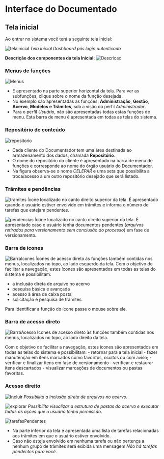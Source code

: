 # Interface do Documentado

## Tela inicial
Ao entrar no sistema você terá a seguinte tela inicial:

![telaInicial](/tela/telaInicial/tela-inicial.png)
*Tela inicial Dashboard pós login autenticado*

**Descrição dos componentes da tela Inicial:**
![Descricao](/tela/telaInicial/tela-inicial-descricao.jpg)

### Menus de funções
![Menus](/tela/telaInicial/menus.png)
 - É apresentado na parte superior horizontal da tela. Para ver as subfunções, clique sobre o nome da função desejada.
 - No exemplo são apresentadas as funções: **Administração**, **Gestão**, **Acervo**, **Modelos e Trâmites**, sob a visão do perfil *Administrador*. 
 - Para o perfil *Usuário*, não são apresentadas todas estas funções de menu. Esta barra de menu é apresentada em todas as telas do sistema.

### Repositório de conteúdo
![repositorio](/tela/telaInicial/botao-repositorio.png)
 - Cada cliente do Documentador tem uma área destinada ao armazenamento dos dados, chamada **Repositório**.
 - O nome do repositório do cliente é apresentado na barra de menu de funções e corresponde ao nome do órgão usuário do Documentador.
 - Na figura observa-se o nome *CELEPAR* e uma seta que possibilita a troca/acesso a um outro repositório desejado que será listado.

### Trâmites e pendências
![tramites](/tela/telaInicial/tramites.png) Ícone localizado no canto direito superior da tela. É apresentado quando o usuário estiver envolvido em trâmites e informa o número de tarefas que estejam pendentes.

![pendencias](/tela/telaInicial/pendencias.png) Ícone localizado no canto direito superior da tela. É apresentado caso o usuário tenha documentos pendentes (*arquivos retirados para versionamento sem conclusão do processo*) em fase de versionamento.

### Barra de ícones
![BarraIcones](/tela/telaInicial/barra-icones.png)
  Ícones de acesso direto às funções também contidas nos menus, localizados no topo, ao lado esquerdo da tela. Com o objetivo de facilitar a navegação, estes ícones são apresentados em todas as telas do sistema e possibilitam: 
   - a inclusão direta de arquivo no acervo
   - pesquisa básica e avançada
   - acesso à área de caixa postal
   - solicitação e pesquisa de trâmites.
  
  Para identificar a função do ícone passe o mouse sobre ele.

### Barra de acesso direto
![BarraAcesso](/tela/telaInicial/barra-acesso-direto.png) Ícones de acesso direto às funções também contidas nos menus, localizados no topo, ao lado direito da tela.
  
  Com o objetivo de facilitar a navegação, estes ícones são apresentados em todas as telas do sistema e possibilitam:
    - retornar para a tela inicial
    - fazer manutenção em itens marcados como favoritos, ocultos ou com aviso;
    - verificar e finalizar itens em fase de versionamento
    - verificar e restaurar itens descartados
    - visualizar marcações de documentos ou pastas favoritas.

### Acesso direito
  ![Incluir](/tela/telaInicial/incluir-acervo.png) 
  *Possibilita a inclusão direta de arquivos no acervo.*

  ![explorar](/tela/telaInicial/explorar-acervo.png)
  *Possibilita visualizar a estrutura de pastas do acervo e executar todas as ações que o usuário tenha permissão.*
 
  ![tarefasPendentes](/tela/telaInicial/tarefas-pendentes.png)
   - Na parte inferior da tela é apresentada uma lista de tarefas relacionadas aos trâmites em que o usuário estiver envolvido.
   - Caso não esteja envolvido em nenhuma tarefa ou não pertença a nenhum grupo de trâmites será exibida uma mensagem *Não há tarefas pendentes para você*.
